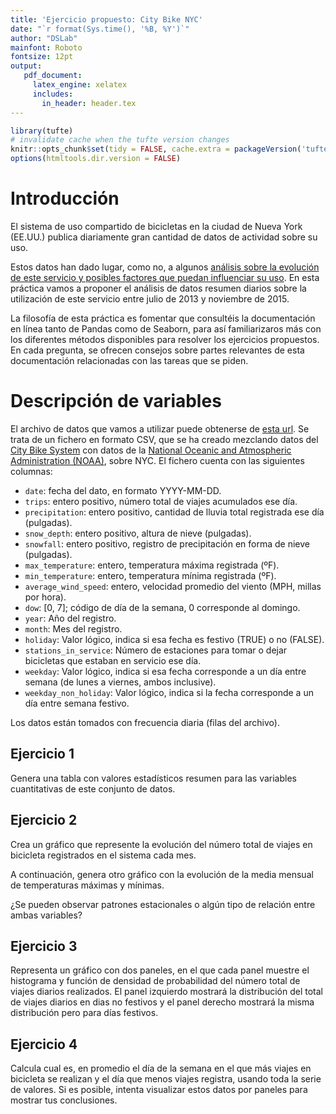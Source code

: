 ```yaml
---
title: 'Ejercicio propuesto: City Bike NYC'
date: "`r format(Sys.time(), '%B, %Y')`"
author: "DSLab"
mainfont: Roboto
fontsize: 12pt
output:
   pdf_document:
     latex_engine: xelatex
     includes:
       in_header: header.tex   
---
```


```r
library(tufte)
# invalidate cache when the tufte version changes
knitr::opts_chunk$set(tidy = FALSE, cache.extra = packageVersion('tufte'))
options(htmltools.dir.version = FALSE)
```

# Introducción

El sistema de uso compartido de bicicletas en la ciudad de Nueva York (EE.UU.) publica diariamente gran cantidad de datos de actividad sobre su uso.

Estos datos han dado lugar, como no, a algunos [análisis sobre la evolución de este servicio y posibles factores que puedan influenciar su uso](http://toddwschneider.com/posts/a-tale-of-twenty-two-million-citi-bikes-analyzing-the-nyc-bike-share-system/). En esta práctica vamos a proponer el análisis de datos resumen diarios sobre la utilización de este servicio entre julio de 2013 y noviembre de 2015.

La filosofía de esta práctica es fomentar que consultéis la documentación en línea tanto de Pandas como de Seaborn, para así familiarizaros más con los diferentes métodos disponibles para resolver los ejercicios propuestos. En cada pregunta, se ofrecen consejos sobre partes relevantes de esta documentación relacionadas con las tareas que se piden.

# Descripción de variables

El archivo de datos que vamos a utilizar puede obtenerse de [esta url](https://raw.githubusercontent.com/toddwschneider/nyc-citibike-data/master/data/daily_citi_bike_trip_counts_and_weather.csv). Se trata de un fichero en formato CSV, que se ha creado mezclando datos del [City Bike System](https://www.citibikenyc.com/system-data) con datos de la [National Oceanic and Atmospheric Administration (NOAA)](https://www.ncdc.noaa.gov/cdo-web/datasets/GHCND/stations/GHCND:USW00094728/detail), sobre NYC. El fichero cuenta con las siguientes columnas:

+ `date`: fecha del dato, en formato YYYY-MM-DD.
+ `trips`: entero positivo, número total de viajes acumulados ese día.
+ `precipitation`: entero positivo, cantidad de lluvia total registrada ese día (pulgadas).
+ `snow_depth`: entero positivo, altura de nieve (pulgadas).
+ `snowfall`: entero positivo, registro de precipitación en forma de nieve (pulgadas).
+ `max_temperature`: entero, temperatura máxima registrada (ºF).
+ `min_temperature`: entero, temperatura mínima registrada (ºF).
+ `average_wind_speed`: entero, velocidad promedio del viento (MPH, millas por hora).
+ `dow`: [0, 7]; código de día de la semana, 0 corresponde al domingo.
+ `year`: Año del registro.
+ `month`: Mes del registro.
+ `holiday`: Valor lógico, indica si esa fecha es festivo (TRUE) o no (FALSE).
+ `stations_in_service`: Número de estaciones para tomar o dejar bicicletas que estaban en servicio ese día.
+ `weekday`: Valor lógico, indica si esa fecha corresponde a un día entre semana (de lunes a viernes, ambos inclusive).
+ `weekday_non_holiday`: Valor lógico, indica si la fecha corresponde a un día entre semana festivo.

Los datos están tomados con frecuencia diaria (filas del archivo).

## Ejercicio 1

Genera una tabla con valores estadísticos resumen para las variables cuantitativas de este
conjunto de datos.

## Ejercicio 2

Crea un gráfico que represente la evolución del número total de viajes en bicicleta registrados
en el sistema cada mes.

A continuación, genera otro gráfico con la evolución de la media mensual de temperaturas
máximas y mínimas.

¿Se pueden observar patrones estacionales o algún tipo de relación entre ambas variables?

## Ejercicio 3

Representa un gráfico con dos paneles, en el que cada panel muestre el histograma y
función de densidad de probabilidad del número total de viajes diarios realizados. El panel
izquierdo mostrará la distribución del total de viajes diarios en dias no festivos y el
panel derecho mostrará la misma distribución pero para días festivos.

## Ejercicio 4

Calcula cual es, en promedio el día de la semana en el que más viajes en bicicleta
se realizan y el día que menos viajes registra, usando toda la serie de valores. Si es
posible, intenta visualizar estos datos por paneles para mostrar tus conclusiones.